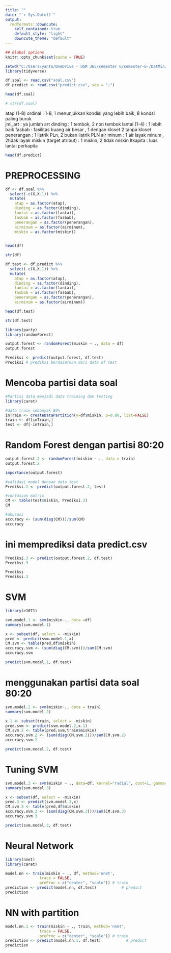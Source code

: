 ---
title: ""
date: "`r Sys.Date()`"
output:
  rmdformats::downcute:
    self_contained: true
    default_style: "light"
    downcute_theme: "default"
---


```{r setup, include=FALSE}
## Global options
knitr::opts_chunk$set(cache = TRUE)
```

```{r}
setwd("C:/Users/yanto/OneDrive - UGM 365/semester 6/semester-6-/DatMin/[DM07] Pertamuan 7")
library(tidyverse)
```


```{r}
df.soal <- read.csv("soal.csv")
df.predict <- read.csv("predict.csv", sep = ";")
```

```{r}
head(df.soal)
```
```{r}
# str(df.soal)
```


atap (1-8) ordinal : 1-8, 1 menunjukkan kondisi yang lebih baik, 8 kondsi paling buruk  
jml_art : ya jumlah art
dinding : 1 tembok, 2 non tembok 
lantai  (1-4) : 1 lebih baik
fasbab : fasilitas buang air besar , 1 dengan kloset 2 tanpa kloset 
penerangan : 1 listrik PLn, 2 bukan listrik PLN 
air minum : 1 air layak minum , 2tidak layak
miskin  (target atribut) : 1 miskin, 2 tidak miskin 
ltkapita : luas lantai perkapita


```{r}
head(df.predict)
```


# PREPROCESSING 

```{r}
df <- df.soal %>%
  select(-c(X,X.1)) %>%
  mutate(
    atap = as.factor(atap),
    dinding = as.factor(dinding),
    lantai = as.factor(lantai),
    fasbab = as.factor(fasbab),
    penerangan = as.factor(penerangan),
    airminum = as.factor(airminum),
    miskin = as.factor(miskin))
  

head(df)
```


```{r}
str(df)
```

```{r}
df.test <- df.predict %>%
  select(-c(X,X.1)) %>%
  mutate(
    atap = as.factor(atap),
    dinding = as.factor(dinding),
    lantai = as.factor(lantai),
    fasbab = as.factor(fasbab),
    penerangan = as.factor(penerangan),
    airminum = as.factor(airminum))

head(df.test)
```
```{r}
str(df.test)
```


```{r}
library(party)
library(randomForest)
```

```{r}
output.forest <- randomForest(miskin ~ ., data = df)
output.forest
```



```{r}
Prediksi <- predict(output.forest, df.test)
Prediksi # prediksi berdasarkan dari data df test
```

# Mencoba partisi data soal
```{r}
#Partisi data menjadi data training dan testing
library(caret)
```

```{r}
#data train sebanyak 80%
inTrain <- createDataPartition(y=df$miskin, p=0.80, list=FALSE)
train <- df[inTrain,]
test <- df[-inTrain,]
```


# Random Forest dengan partisi 80:20
```{r}
output.forest.2 <- randomForest(miskin ~ ., data = train)
output.forest.2

importance(output.forest)

```

```{r}
#validasi model dengan data test
Prediksi.2 <- predict(output.forest.2, test)

#confusion matrix
CM <- table(test$miskin, Prediksi.2)
CM

#akurasi
accuracy <- (sum(diag(CM)))/sum(CM)
accuracy

```

# ini memprediksi data predict.csv
```{r}
Prediksi.3 <- predict(output.forest.2, df.test)
Prediksi.3
```



```{r}
Prediksi 
Prediksi.3
```


# SVM 


```{r}
library(e1071)
```

```{r}
svm.model.1 <- svm(miskin~., data =df)
summary(svm.model.1)
```

```{r}
x <- subset(df, select = -miskin)
pred <- predict(svm.model.1,x)
CM.svm <- table(pred,df$miskin)
accuracy.svm <- (sum(diag(CM.svm)))/sum(CM.svm)
accuracy.svm
```


```{r}
predict(svm.model.1, df.test)
```


# menggunakan partisi data soal 80:20
```{r}
svm.model.2 <- svm(miskin~., data = train)
summary(svm.model.2)
```

```{r}
x.1 <- subset(train, select = -miskin)
pred.svm <- predict(svm.model.2,x.1)
CM.svm.2 <- table(pred.svm,train$miskin)
accuracy.svm.2 <- (sum(diag(CM.svm.2)))/sum(CM.svm.2)
accuracy.svm.2
```

```{r}
predict(svm.model.2, df.test)
```


# Tuning SVM
```{r}
svm.model.3 <- svm(miskin ~ ., data=df, kernel="radial", cost=1, gamma=0.5) # COST = toleransi kkita untuk membentuk support vector , 
summary(svm.model.3)
```

```{r}
x <- subset(df, select = -miskin)
pred.3 <- predict(svm.model.3,x)
CM.svm.3 <- table(pred,df$miskin)
accuracy.svm.3 <- (sum(diag(CM.svm.3)))/sum(CM.svm.3)
accuracy.svm.3
```

```{r}
predict(svm.model.3, df.test)
```



# Neural Network
```{r}
library(nnet)
library(caret)
```


```{r}
model.nn <- train(miskin ~ ., df, method='nnet', 
               trace = FALSE,
               preProc = c("center", "scale")) # train
prediction <- predict(model.nn, df.test)           # predict
prediction 

```

# NN with partition
```{r}
model.nn.1 <- train(miskin ~ ., train, method='nnet', 
               trace = FALSE,
               preProc = c("center", "scale")) # train
prediction <- predict(model.nn.1, df.test)           # predict
prediction
```




